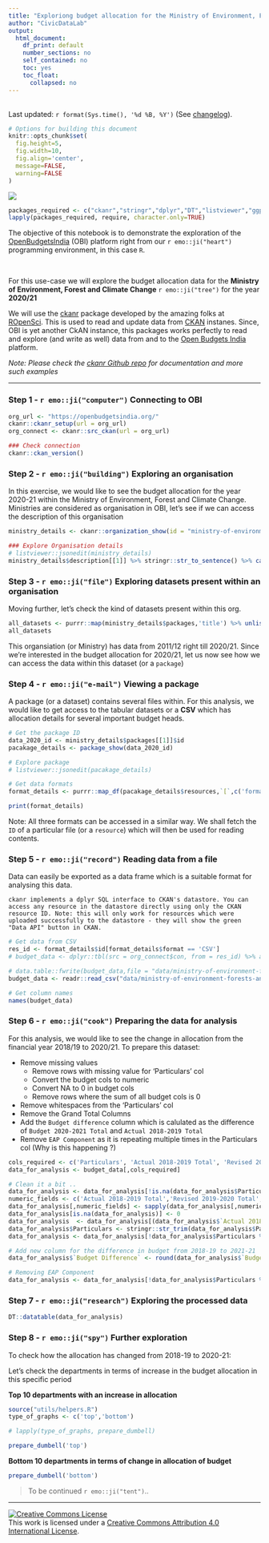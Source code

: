 ```yaml
---
title: "Exploriong budget allocation for the Ministry of Environment, Forests and Climate Change (2020/2021)"
author: "CivicDataLab"
output: 
  html_document:
    df_print: default
    number_sections: no
    self_contained: no
    toc: yes
    toc_float:
      collapsed: no
---
```


<br /> Last updated: `r format(Sys.time(), '%d %B, %Y')` (See [changelog](https://github.com/apoorv74/OBI-data-explorer/commits/master)).

```r
# Options for building this document
knitr::opts_chunk$set(
  fig.height=5, 
  fig.width=10, 
  fig.align='center',
  message=FALSE,
  warning=FALSE
)
```

![](assets/image/cdl_primary-logo.png)

```r
packages_required <- c("ckanr","stringr","dplyr","DT","listviewer","ggplot2","ggalt", "emo")
lapply(packages_required, require, character.only=TRUE)
```

The objective of this notebook is to demonstrate the exploration of the [OpenBudgetsIndia](openbudgetsindia.org/) (OBI) platform right from our `r emo::ji("heart")` programming environment, in this case `R`. 

<br /> 

For this use-case we will explore the budget allocation data for the **Ministry of Environment, Forest and Climate Change**  `r emo::ji("tree")` for the year **2020/21**


We will use the [ckanr](https://github.com/ropensci/ckanr) package developed by the amazing folks at [ROpenSci](https://ropensci.org/). This is used to read and update data from [CKAN](https://ckan.org/) instanes. Since, OBI is yet another CkAN instance, this packages works perfectly to read and explore (and write as well) data from and to the [Open Budgets India](openbudgetsindia.org/) platform. 


_Note: Please check the [ckanr Github repo](https://github.com/ropensci/ckanr) for documentation and more such examples_

---

### Step 1 - `r emo::ji("computer")` Connecting to OBI
```r
org_url <- "https://openbudgetsindia.org/"
ckanr::ckanr_setup(url = org_url)
org_connect <- ckanr::src_ckan(url = org_url)

### Check connection
ckanr::ckan_version()
```

### Step 2 - `r emo::ji("building")` Exploring an organisation

In this exercise, we would like to see the budget allocation for the year 2020-21 within the Ministry of Environment, Forest and Climate Change. Ministries are considered as organisation in OBI, let's see if we can access the description of this organisation

```r
ministry_details <- ckanr::organization_show(id = "ministry-of-environment-forests-and-climate-change",include_datasets = TRUE)

### Explore Organisation details
# listviewer::jsonedit(ministry_details)
ministry_details$description[[1]] %>% stringr::str_to_sentence() %>% cat()
```

### Step 3 - `r emo::ji("file")` Exploring datasets present within an organisation

Moving further, let's check the kind of datasets present within this org.
```r
all_datasets <- purrr::map(ministry_details$packages,'title') %>% unlist()
all_datasets
```

This organsiation (or Ministry) has data from 2011/12 right till 2020/21. Since we're interested in the budget allocation for 2020/21, let us now see how we can access the data within this dataset (or a `package`)

### Step 4 - `r emo::ji("e-mail")` Viewing a package

A package (or a dataset) contains several files within. For this analysis, we would like to get access to the tabular datasets or a **CSV** which has allocation details for several important budget heads. 

```r

# Get the package ID
data_2020_id <- ministry_details$packages[[1]]$id
pacakage_details <- package_show(data_2020_id)

# Explore package
# listviewer::jsonedit(pacakage_details)

# Get data formats
format_details <- purrr::map_df(pacakage_details$resources,`[`,c('format','id'))

print(format_details)
```

Note: All three formats can be accessed in a similar way. We shall fetch the `ID` of a particular file (or a `resource`) which will then be used for reading contents.

### Step 5 - `r emo::ji("record")` Reading data from a file

Data can easily be exported as a data frame which is a suitable format for analysing this data. 

`ckanr implements a dplyr SQL interface to CKAN's datastore. You can access any resource in the datastore directly using only the CKAN resource ID.
Note: this will only work for resources which were uploaded successfully to the datastore - they will show the green "Data API" button in CKAN.
`

```r
# Get data from CSV
res_id <- format_details$id[format_details$format == 'CSV']
# budget_data <- dplyr::tbl(src = org_connect$con, from = res_id) %>% as_tibble(.)

# data.table::fwrite(budget_data,file = "data/ministry-of-environment-forests-and-climate-change-2020.csv")
budget_data <- readr::read_csv("data/ministry-of-environment-forests-and-climate-change-2020.csv")

# Get column names
names(budget_data)
```

### Step 6 - `r emo::ji("cook")` Preparing the data for analysis

For this analysis, we would like to see the change in allocation from the financial year 2018/19 to 2020/21. To prepare this dataset:

- Remove missing values
   - Remove rows with missing value for 'Particulars' col
   - Convert the budget cols to numeric
   - Convert NA to 0 in budget cols
   - Remove rows where the sum of all budget cols is 0
- Remove whitespaces from the 'Particulars' col
- Remove the Grand Total Columns
- Add the `Budget difference` column which is calulated as the difference of `Budget 2020-2021 Total` and `Actual 2018-2019 Total`
- Remove `EAP Component` as it is repeating multiple times in the Particulars col (Why is this happening ?) 

```r
cols_required <- c('Particulars', 'Actual 2018-2019 Total', 'Revised 2019-2020 Total' ,'Budget 2020-2021 Total')
data_for_analysis <- budget_data[,cols_required]

# Clean it a bit .. 
data_for_analysis <- data_for_analysis[!is.na(data_for_analysis$Particulars),]
numeric_fields <- c('Actual 2018-2019 Total','Revised 2019-2020 Total','Budget 2020-2021 Total')
data_for_analysis[,numeric_fields] <- sapply(data_for_analysis[,numeric_fields], as.numeric)
data_for_analysis[is.na(data_for_analysis)] <- 0 
data_for_analysis  <- data_for_analysis[(data_for_analysis$`Actual 2018-2019 Total` + data_for_analysis$`Revised 2019-2020 Total` + data_for_analysis$`Budget 2020-2021 Total`) > 0,]
data_for_analysis$Particulars <- stringr::str_trim(data_for_analysis$Particulars)
data_for_analysis <- data_for_analysis[!data_for_analysis$Particulars %in% c('Grand Total'),]

# Add new column for the difference in budget from 2018-19 to 2021-21
data_for_analysis$`Budget Difference` <- round(data_for_analysis$`Budget 2020-2021 Total` - data_for_analysis$`Actual 2018-2019 Total`,2)

# Removing EAP Component
data_for_analysis <- data_for_analysis[!data_for_analysis$Particulars %in% c('EAP Component'),]
```

### Step 7 - `r emo::ji("research")` Exploring the processed data

```r
DT::datatable(data_for_analysis)
```


### Step 8 - `r emo::ji("spy")` Further exploration 


To check how the allocation has changed from 2018-19 to 2020-21:

Let's check the departments in terms of increase in the budget allocation in this specific period


**Top 10 departments with an increase in allocation **
```r
source("utils/helpers.R")
type_of_graphs <- c('top','bottom')

# lapply(type_of_graphs, prepare_dumbell)

prepare_dumbell('top')
```

**Bottom 10 departments in terms of change in allocation of budget**

```r
prepare_dumbell('bottom')
```

> To be continued `r emo::ji("tent")`..

---

<a rel="license" href="http://creativecommons.org/licenses/by/4.0/"><img alt="Creative Commons License" style="border-width:0" src="https://i.creativecommons.org/l/by/4.0/80x15.png" /></a><br />This work is licensed under a <a rel="license" href="http://creativecommons.org/licenses/by/4.0/">Creative Commons Attribution 4.0 International License</a>.